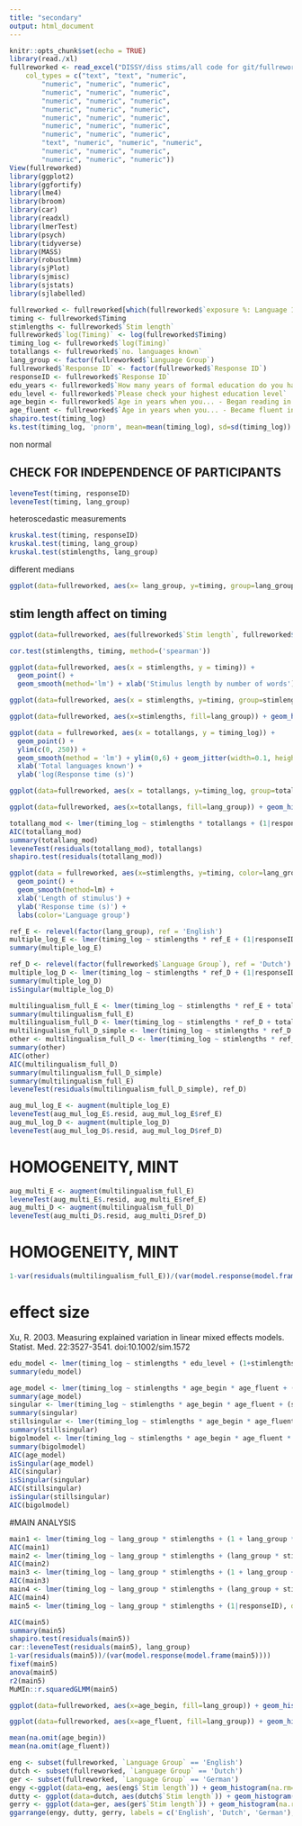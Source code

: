 ---
title: "secondary"
output: html_document
---

```{r setup, include=FALSE}
knitr::opts_chunk$set(echo = TRUE)
library(read./xl)
fullreworked <- read_excel("DISSY/diss stims/all code for git/fullreworked.xlsx", 
    col_types = c("text", "text", "numeric", 
        "numeric", "numeric", "numeric", 
        "numeric", "numeric", "numeric", 
        "numeric", "numeric", "numeric", 
        "numeric", "numeric", "numeric", 
        "numeric", "numeric", "numeric", 
        "numeric", "numeric", "numeric", 
        "numeric", "numeric", "numeric", 
        "text", "numeric", "numeric", "numeric", 
        "numeric", "numeric", "numeric", 
        "numeric", "numeric", "numeric"))
View(fullreworked)
library(ggplot2)
library(ggfortify)
library(lme4)
library(broom)
library(car)
library(readxl)
library(lmerTest)
library(psych)
library(tidyverse)
library(MASS)
library(robustlmm)
library(sjPlot)
library(sjmisc)
library(sjstats)
library(sjlabelled)
```

```{r}
fullreworked <- fullreworked[which(fullreworked$`exposure %: Language 1` >50),]
timing <- fullreworked$Timing
stimlengths <- fullreworked$`Stim length`
fullreworked$`log(Timing)` <- log(fullreworked$Timing)
timing_log <- fullreworked$`log(Timing)`
totallangs <- fullreworked$`no. languages known`
lang_group <- factor(fullreworked$`Language Group`)
fullreworked$`Response ID` <- factor(fullreworked$`Response ID`)
responseID <- fullreworked$`Response ID`
edu_years <- fullreworked$`How many years of formal education do you have?`
edu_level <- fullreworked$`Please check your highest education level`
age_begin <- fullreworked$`Age in years when you... - Began reading in native`
age_fluent <- fullreworked$`Age in years when you... - Became fluent in reading native`
shapiro.test(timing_log)
ks.test(timing_log, 'pnorm', mean=mean(timing_log), sd=sd(timing_log))
```

non normal

## CHECK FOR INDEPENDENCE OF PARTICIPANTS

```{r}
leveneTest(timing, responseID)
leveneTest(timing, lang_group)
```

heteroscedastic measurements

```{r}
kruskal.test(timing, responseID)
kruskal.test(timing, lang_group)
kruskal.test(stimlengths, lang_group)
```
different medians

```{r}
ggplot(data=fullreworked, aes(x= lang_group, y=timing, group=lang_group, color=lang_group)) + geom_boxplot(outlier.shape='cross') + ylab('Response time (s)') + xlab('Language group') + labs(color='')
```
## stim length affect on timing
``` {r}
ggplot(data=fullreworked, aes(fullreworked$`Stim length`, fullreworked$Timing)) + geom_smooth(method='lm') + geom_point() + xlab('Stimulus length by number of words') + ylab('Response time (s)') + geom_jitter()
```

```{r}
cor.test(stimlengths, timing, method=('spearman'))
```

```{r}
ggplot(data=fullreworked, aes(x = stimlengths, y = timing)) + 
  geom_point() +
  geom_smooth(method='lm') + xlab('Stimulus length by number of words') + ylab('Response time (s)')

ggplot(data=fullreworked, aes(x = stimlengths, y=timing, group=stimlengths)) + geom_boxplot() + xlab('Stimulus length by number of words') + ylab('Response time (s)')

ggplot(data=fullreworked, aes(x=stimlengths, fill=lang_group)) + geom_histogram(na.rm=TRUE, bins=20) + xlab('Stimulus length by number of words') + ylab('Frequency') + guides(fill=guide_legend(title="Language group"))
```

```{r}
ggplot(data = fullreworked, aes(x = totallangs, y = timing_log)) +
  geom_point() +
  ylim(c(0, 250)) +
  geom_smooth(method = 'lm') + ylim(0,6) + geom_jitter(width=0.1, height=0) + 
  xlab('Total languages known') +
  ylab('log(Response time (s)')

ggplot(data=fullreworked, aes(x = totallangs, y=timing_log, group=totallangs)) + geom_boxplot() + xlab('Number  of languages known') + ylab('log(Response time (s))')

ggplot(data=fullreworked, aes(x=totallangs, fill=lang_group)) + geom_histogram(na.rm=TRUE, bins=20) + xlab('Total languages known') + ylab('Frequency') +  guides(fill=guide_legend(title="Language group"))
```

```{r}

totallang_mod <- lmer(timing_log ~ stimlengths * totallangs + (1|responseID), data=fullreworked)
AIC(totallang_mod)
summary(totallang_mod)
leveneTest(residuals(totallang_mod), totallangs)
shapiro.test(residuals(totallang_mod))
```
```{r}
ggplot(data = fullreworked, aes(x=stimlengths, y=timing, color=lang_group)) +
  geom_point() +
  geom_smooth(method=lm) + 
  xlab('Length of stimulus') + 
  ylab('Response time (s)') +
  labs(color='Language group')
```
```{r}
ref_E <- relevel(factor(lang_group), ref = 'English')
multiple_log_E <- lmer(timing_log ~ stimlengths * ref_E + (1|responseID), data=fullreworked)
summary(multiple_log_E)
```


```{r}
ref_D <- relevel(factor(fullreworked$`Language Group`), ref = 'Dutch')
multiple_log_D <- lmer(timing_log ~ stimlengths * ref_D + (1|responseID), data=fullreworked)
summary(multiple_log_D)
isSingular(multiple_log_D)
```

```{r}
multilingualism_full_E <- lmer(timing_log ~ stimlengths * ref_E + totallangs + totallangs:stimlengths + (1|responseID), data=fullreworked)
summary(multilingualism_full_E)
multilingualism_full_D <- lmer(timing_log ~ stimlengths * ref_D + totallangs + totallangs:stimlengths +  (stimlengths + ref_D|responseID), data=fullreworked)
multilingualism_full_D_simple <- lmer(timing_log ~ stimlengths * ref_D + totallangs + totallangs:stimlengths +  (1|responseID), data=fullreworked)
other <- multilingualism_full_D <- lmer(timing_log ~ stimlengths * ref_D * totallangs + (1|responseID), data=fullreworked)
summary(other)
AIC(other)
AIC(multilingualism_full_D)
summary(multilingualism_full_D_simple)
summary(multilingualism_full_E)
leveneTest(residuals(multilingualism_full_D_simple), ref_D)

```


```{r}
aug_mul_log_E <- augment(multiple_log_E)
leveneTest(aug_mul_log_E$.resid, aug_mul_log_E$ref_E)
aug_mul_log_D <- augment(multiple_log_D)
leveneTest(aug_mul_log_D$.resid, aug_mul_log_D$ref_D)
```

# HOMOGENEITY, MINT
```{r}
aug_multi_E <- augment(multilingualism_full_E)
leveneTest(aug_multi_E$.resid, aug_multi_E$ref_E)
aug_multi_D <- augment(multilingualism_full_D)
leveneTest(aug_multi_D$.resid, aug_multi_D$ref_D)
```

# HOMOGENEITY, MINT

```{r}
1-var(residuals(multilingualism_full_E))/(var(model.response(model.frame(multilingualism_full_E))))
```
# effect size
Xu, R. 2003. Measuring explained variation in linear mixed effects models. Statist. Med. 22:3527-3541. doi:10.1002/sim.1572

```{r}
edu_model <- lmer(timing_log ~ stimlengths * edu_level + (1+stimlengths * edu_level|responseID), data=fullreworked)
summary(edu_model)

```

```{r}
age_model <- lmer(timing_log ~ stimlengths * age_begin * age_fluent + (1 + stimlengths*age_begin*age_fluent|responseID), data=fullreworked)
summary(age_model)
singular <- lmer(timing_log ~ stimlengths * age_begin * age_fluent + (stimlengths*age_begin*age_fluent|responseID), data=fullreworked)
summary(singular)
stillsingular <- lmer(timing_log ~ stimlengths * age_begin * age_fluent + (1 + stimlengths + age_begin + age_fluent|responseID), data=fullreworked)
summary(stillsingular)
bigolmodel <- lmer(timing_log ~ stimlengths * age_begin * age_fluent * lang_group+ (1 + stimlengths*age_begin*age_fluent|responseID), data=fullreworked)
summary(bigolmodel)
AIC(age_model)
isSingular(age_model)
AIC(singular)
isSingular(singular)
AIC(stillsingular)
isSingular(stillsingular)
AIC(bigolmodel)
```

#MAIN ANALYSIS

```{r}
main1 <- lmer(timing_log ~ lang_group * stimlengths + (1 + lang_group * stimlengths|responseID), data=fullreworked)
AIC(main1)
main2 <- lmer(timing_log ~ lang_group * stimlengths + (lang_group * stimlengths|responseID), data=fullreworked)
AIC(main2)
main3 <- lmer(timing_log ~ lang_group * stimlengths + (1 + lang_group + stimlengths|responseID), data=fullreworked)
AIC(main3)
main4 <- lmer(timing_log ~ lang_group * stimlengths + (lang_group + stimlengths|responseID), data=fullreworked)
AIC(main4)
main5 <- lmer(timing_log ~ lang_group * stimlengths + (1|responseID), data=fullreworked)

AIC(main5)
summary(main5)
shapiro.test(residuals(main5))
car::leveneTest(residuals(main5), lang_group)
1-var(residuals(main5))/(var(model.response(model.frame(main5))))
fixef(main5)
anova(main5)
r2(main5)
MuMIn::r.squaredGLMM(main5)
```
```{r}
ggplot(data=fullreworked, aes(x=age_begin, fill=lang_group)) + geom_histogram(na.rm=TRUE, bins=20) + xlab('Age of reading onset') + ylab('Frequency') + guides(fill=guide_legend(title='Language group'))
```
```{r}
ggplot(data=fullreworked, aes(x=age_fluent, fill=lang_group)) + geom_histogram(na.rm=TRUE, bins=20) + xlab('Age of attainemnt of reading fluency') + ylab('Frequency') + guides(fill=guide_legend(title='Language group'))
```
```{r}
mean(na.omit(age_begin))
mean(na.omit(age_fluent))
```


```{r}
eng <- subset(fullreworked, `Language Group` == 'English')
dutch <- subset(fullreworked, `Language Group` == 'Dutch')
ger <- subset(fullreworked, `Language Group` == 'German')
engy <-ggplot(data=eng, aes(eng$`Stim length`)) + geom_histogram(na.rm=TRUE, bins=20) + xlab('Stimulus length') + ylab('Frequency')
dutty <- ggplot(data=dutch, aes(dutch$`Stim length`)) + geom_histogram(na.rm=TRUE, bins=20) + xlab('Stimulus length') + ylab('Frequency')
gerry <- ggplot(data=ger, aes(ger$`Stim length`)) + geom_histogram(na.rm=TRUE, bins=20) + xlab('Stimulus length') + ylab('Frequency')
ggarrange(engy, dutty, gerry, labels = c('English', 'Dutch', 'German'), ncol=2, nrow = 2)
```
